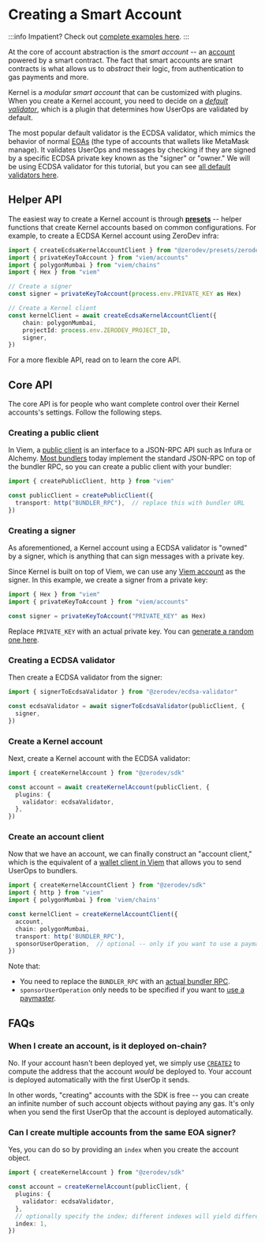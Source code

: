 # Creating a Smart Account

:::info
Impatient?  Check out [complete examples here](https://github.com/zerodevapp/kernel.js-examples/tree/main/create-account).
:::

At the core of account abstraction is the *smart account* -- an [account](https://ethereum.org/en/developers/docs/accounts/) powered by a smart contract.  The fact that smart accounts are smart contracts is what allows us to *abstract* their logic, from authentication to gas payments and more.

Kernel is a *modular smart account* that can be customized with plugins.  When you create a Kernel account, you need to decide on a [*default validator*](/kerneljs/plugins/intro), which is a plugin that determines how UserOps are validated by default.

The most popular default validator is the ECDSA validator, which mimics the behavior of normal [EOAs](https://ethereum.org/en/glossary/#eoa) (the type of accounts that wallets like MetaMask manage).  It validates UserOps and messages by checking if they are signed by a specific ECDSA private key known as the "signer" or "owner."  We will be using ECDSA validator for this tutorial, but you can see [all default validators here](/kerneljs/plugins/intro).

## Helper API

The easiest way to create a Kernel account is through [**presets**](/kerneljs/presets/intro) -- helper functions that create Kernel accounts based on common configurations.  For example, to create a ECDSA Kernel account using ZeroDev infra:

```typescript
import { createEcdsaKernelAccountClient } from "@zerodev/presets/zerodev"
import { privateKeyToAccount } from "viem/accounts"
import { polygonMumbai } from "viem/chains"
import { Hex } from "viem"

// Create a signer
const signer = privateKeyToAccount(process.env.PRIVATE_KEY as Hex)

// Create a Kernel client
const kernelClient = await createEcdsaKernelAccountClient({
    chain: polygonMumbai,
    projectId: process.env.ZERODEV_PROJECT_ID,
    signer,
})
```

For a more flexible API, read on to learn the core API.

## Core API

The core API is for people who want complete control over their Kernel accounts's settings.  Follow the following steps.

### Creating a public client

In Viem, a [public client](https://viem.sh/docs/clients/public.html) is an interface to a JSON-RPC API such as Infura or Alchemy.  [Most bundlers](/meta-infra/intro) today implement the standard JSON-RPC on top of the bundler RPC, so you can create a public client with your bundler:

```typescript
import { createPublicClient, http } from "viem"

const publicClient = createPublicClient({
  transport: http("BUNDLER_RPC"),  // replace this with bundler URL
})
```

### Creating a signer

As aforementioned, a Kernel account using a ECDSA validator is "owned" by a signer, which is anything that can sign messages with a private key.

Since Kernel is built on top of Viem, we can use any [Viem account](https://viem.sh/docs/accounts/privateKey.html) as the signer.  In this example, we create a signer from a private key:

```typescript
import { Hex } from "viem"
import { privateKeyToAccount } from "viem/accounts"

const signer = privateKeyToAccount("PRIVATE_KEY" as Hex)
```

Replace `PRIVATE_KEY` with an actual private key.  You can [generate a random one here](https://privatekeys.pw/keys/ethereum/random).

### Creating a ECDSA validator

Then create a ECDSA validator from the signer:

```typescript
import { signerToEcdsaValidator } from "@zerodev/ecdsa-validator"

const ecdsaValidator = await signerToEcdsaValidator(publicClient, {
  signer,
})
```

### Create a Kernel account

Next, create a Kernel account with the ECDSA validator:

```typescript
import { createKernelAccount } from "@zerodev/sdk"

const account = await createKernelAccount(publicClient, {
  plugins: {
    validator: ecdsaValidator,
  },
})
```

### Create an account client

Now that we have an account, we can finally construct an "account client," which is the equivalent of a [wallet client in Viem](https://viem.sh/docs/clients/wallet.html) that allows you to send UserOps to bundlers.

```typescript
import { createKernelAccountClient } from "@zerodev/sdk"
import { http } from "viem"
import { polygonMumbai } from 'viem/chains'

const kernelClient = createKernelAccountClient({
  account,
  chain: polygonMumbai,
  transport: http('BUNDLER_RPC'),
  sponsorUserOperation,  // optional -- only if you want to use a paymaster
})
```

Note that:

- You need to replace the `BUNDLER_RPC` with an [actual bundler RPC](/meta-infra/intro).
- `sponsorUserOperation` only needs to be specified if you want to [use a paymaster](/kerneljs/core-api/sponsor-gas).

## FAQs

### When I create an account, is it deployed on-chain?

No.  If your account hasn't been deployed yet, we simply use [`CREATE2`](https://eips.ethereum.org/EIPS/eip-1014) to compute the address that the account *would* be deployed to.  Your account is deployed automatically with the first UserOp it sends.

In other words, "creating" accounts with the SDK is free -- you can create an infinite number of such account objects without paying any gas.  It's only when you send the first UserOp that the account is deployed automatically.

### Can I create multiple accounts from the same EOA signer?

Yes, you can do so by providing an `index` when you create the account object.

```typescript
import { createKernelAccount } from "@zerodev/sdk"

const account = createKernelAccount(publicClient, {
  plugins: {
    validator: ecdsaValidator,
  },
  // optionally specify the index; different indexes will yield different accounts
  index: 1,
})
```
